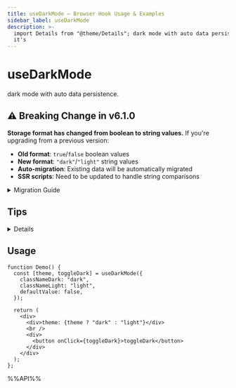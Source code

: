 ```yaml
---
title: useDarkMode – Browser Hook Usage & Examples
sidebar_label: useDarkMode
description: >-
  import Details from "@theme/Details"; dark mode with auto data persistence. <Details summary="click to open"> For server-side rendered applications, since
  it's 
---
```


# useDarkMode

dark mode with auto data persistence.

## ⚠️ Breaking Change in v6.1.0

**Storage format has changed from boolean to string values.** If you're upgrading from a previous version:

- **Old format**: `true`/`false` boolean values
- **New format**: `"dark"`/`"light"` string values  
- **Auto-migration**: Existing data will be automatically migrated
- **SSR scripts**: Need to be updated to handle string comparisons

<details>
<summary>Migration Guide</summary>

If you have custom SSR scripts, update them as shown in the examples below. The library handles data migration automatically, but your custom scripts need to handle both old and new formats during the transition period.

</details>

## Tips

<Details summary="click to open">
For server-side rendered applications, since it's not possible to obtain the user's color preference on the server side, there might be a flicker during the first render. To avoid this issue, you can refer to the following steps.

1. add a script before your content.

```tsx
<script
  dangerouslySetInnerHTML={{
    // add a self-executing function
    __html: `
          (function () {
            function setDark(dark) {
              dark &&  document.documentElement.classList.add('dark');
            }
            let store = localStorage.getItem('reactuses-color-scheme');
            let dark;
            if(store === null){
              const darkQuery = window.matchMedia('(prefers-color-scheme: dark)');
              dark = darkQuery.matches;
            }else {
              // Handle backward compatibility: convert old boolean values to string
              if (store === 'true' || store === 'false') {
                const boolValue = store === 'true';
                const stringValue = boolValue ? 'dark' : 'light';
                localStorage.setItem('reactuses-color-scheme', JSON.stringify(stringValue));
                dark = boolValue;
              } else {
                // Parse string value ('dark' or 'light')
                try {
                  const parsed = JSON.parse(store);
                  dark = parsed === 'dark';
                } catch {
                  // Fallback if parsing fails
                  dark = false;
                }
              }
            }
            setDark(dark)
          })();
      `,
  }}
></script>
```

2. To conveniently manage theme colors in a unified way, we recommend using context to store them.

```tsx
import { useDarkMode } from "@reactuses/core";
import React, { createContext, useContext } from "react";

type ThemeContext = { theme: boolean; toggleTheme: () => void };

const ThemeContext = createContext<ThemeContext | undefined>(undefined);

export function ThemeProvider({ children }: { children: React.ReactNode }) {
  const [dark, toggle] = useDarkMode({
    classNameDark: "dark",
    classNameLight: "light",
    defaultValue: false,
  });

  return (
    <ThemeContext.Provider value={{ theme: !!dark, toggleTheme: toggle }}>
      {children}
    </ThemeContext.Provider>
  );
}

export function useTheme() {
  const context = useContext(ThemeContext);
  if (context === undefined) {
    throw new Error("useTheme must be used within a ThemeProvider");
  }
  return context;
}
```

</Details>

## Usage

```tsx live
function Demo() {
  const [theme, toggleDark] = useDarkMode({
    classNameDark: "dark",
    classNameLight: "light",
    defaultValue: false,
  });

  return (
    <div>
      <div>theme: {theme ? "dark" : "light"}</div>
      <br />
      <div>
        <button onClick={toggleDark}>toggleDark</button>
      </div>
    </div>
  );
};

```

%%API%%

